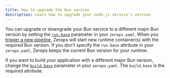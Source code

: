 ```yaml
---
title: How to upgrade the Bun version
description: Learn how to upgrade your node.js service's version
---
```


You can upgrade or downgrade your Bun service to a different major Bun version by setting the <a href="bun/how-to/build-pipeline#base-1">`run.base`</a> parameter in your `zerops.yaml`. When you [trigger a new pipeline](bun/how-to/trigger-pipeline), Zerops will start new runtime container(s) with the required Bun version. If you don't specify the `run.base` attribute in your `zerops.yaml`, Zerops keeps the current Bun version for your runtime.

If you want to build your application with a different major Bun version, change the <a href="bun/how-to/build-pipeline#base">`build.base`</a> parameter in your `zerops.yaml`. The `build.base` is the required attribute.
